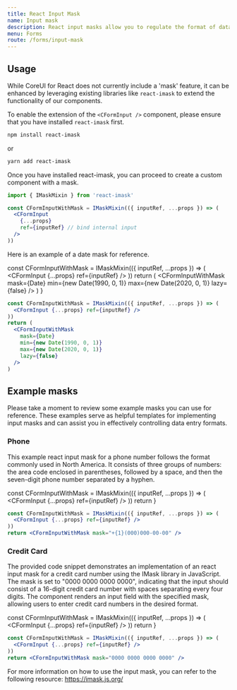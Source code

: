 ```yaml
---
title: React Input Mask
name: Input mask
description: React input masks allow you to regulate the format of data entered. Yyou can enhance data entry accuracy by implementing react input masks for fields with consistent formatting requirements. This ensures that users input data correctly, such as accurately formatted phone numbers in a designated phone number field.
menu: Forms
route: /forms/input-mask
---
```




## Usage

While CoreUI for React does not currently include a 'mask' feature, it can be enhanced by leveraging existing libraries like `react-imask` to extend the functionality of our components.

To enable the extension of the `<CFormInput />` component, please ensure that you have installed `react-imask` first.

```bash
npm install react-imask
```

or

```bash
yarn add react-imask
```

Once you have installed react-imask, you can proceed to create a custom component with a mask.

```jsx
import { IMaskMixin } from 'react-imask'
```

```jsx
const CFormInputWithMask = IMaskMixin(({ inputRef, ...props }) => (
  <CFormInput
    {...props}
    ref={inputRef} // bind internal input
  />
))
```

Here is an example of a date mask for reference.

  const CFormInputWithMask = IMaskMixin(({ inputRef, ...props }) => (
    <CFormInput {...props} ref={inputRef} />
  ))
  return (
    <CFormInputWithMask
      mask={Date}
      min={new Date(1990, 0, 1)}
      max={new Date(2020, 0, 1)}
      lazy={false}
    />
  )
}

<Example>
  <MaskExample />
</Example>

```jsx
const CFormInputWithMask = IMaskMixin(({ inputRef, ...props }) => (
  <CFormInput {...props} ref={inputRef} />
))
return (
  <CFormInputWithMask
    mask={Date}
    min={new Date(1990, 0, 1)}
    max={new Date(2020, 0, 1)}
    lazy={false}
  />
)
```

## Example masks

Please take a moment to review some example masks you can use for reference. These examples serve as helpful templates for implementing input masks and can assist you in effectively controlling data entry formats.

### Phone

This example react input mask for a phone number follows the format commonly used in North America. It consists of three groups of numbers: the area code enclosed in parentheses, followed by a space, and then the seven-digit phone number separated by a hyphen.

  const CFormInputWithMask = IMaskMixin(({ inputRef, ...props }) => (
    <CFormInput {...props} ref={inputRef} />
  ))
  return <CFormInputWithMask mask="+{1}(000)000-00-00" />
}

<Example>
  <PhoneMaskExample />
</Example>

```jsx
const CFormInputWithMask = IMaskMixin(({ inputRef, ...props }) => (
  <CFormInput {...props} ref={inputRef} />
))
return <CFormInputWithMask mask="+{1}(000)000-00-00" />
```

### Credit Card

The provided code snippet demonstrates an implementation of an react input mask for a credit card number using the IMask library in JavaScript. The mask is set to "0000 0000 0000 0000", indicating that the input should consist of a 16-digit credit card number with spaces separating every four digits. The component renders an input field with the specified mask, allowing users to enter credit card numbers in the desired format.

  const CFormInputWithMask = IMaskMixin(({ inputRef, ...props }) => (
    <CFormInput {...props} ref={inputRef} />
  ))
  return <CFormInputWithMask mask="0000 0000 0000 0000" />
}

<Example>
  <CreditCardMaskExample />
</Example>

```jsx
const CFormInputWithMask = IMaskMixin(({ inputRef, ...props }) => (
  <CFormInput {...props} ref={inputRef} />
))
return <CFormInputWithMask mask="0000 0000 0000 0000" />
```

For more information on how to use the input mask, you can refer to the following resource: https://imask.js.org/
